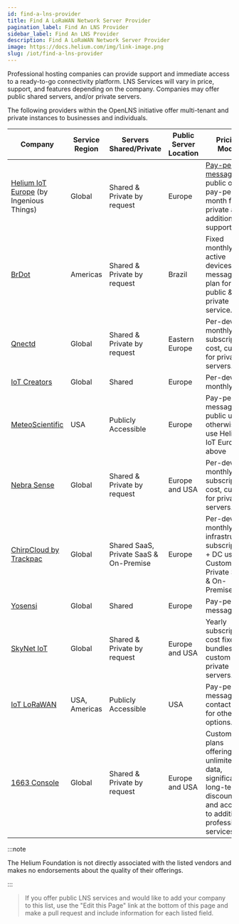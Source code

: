 ```yaml
---
id: find-a-lns-provider
title: Find A LoRaWAN Network Server Provider
pagination_label: Find An LNS Provider
sidebar_label: Find An LNS Provider
description: Find A LoRaWAN Network Server Provider
image: https://docs.helium.com/img/link-image.png
slug: /iot/find-a-lns-provider
---
```



Professional hosting companies can provide support and immediate access to a ready-to-go
connectivity platform. LNS Services will vary in price, support, and features depending on the
company. Companies may offer public shared servers, and/or private servers.

The following providers within the OpenLNS initiative offer multi-tenant and private instances to
businesses and individuals.

| Company                                                    | Service Region | Servers Shared/Private                 | Public Server Location | Pricing Model                                                                                                          |
| ---------------------------------------------------------- | -------------- | -------------------------------------- | ---------------------- | ---------------------------------------------------------------------------------------------------------------------- |
| [Helium IoT Europe][ingeniousthings] (by Ingenious Things) | Global         | Shared & Private by request            | Europe                 | [Pay-per-message][hnt-iot-pricing] for public or pay-per-month for private and additional support.                     |
| [BrDot][brdot]                                             | Americas       | Shared & Private by request            | Brazil                 | Fixed monthly for active devices plus message plan for public & private service.                                       |
| [Qnectd][qnectd]                                           | Global         | Shared & Private by request            | Eastern Europe         | Per-device monthly subscription cost, custom for private servers.                                                      |
| [IoT Creators][iot-creators]                               | Global         | Shared                                 | Europe                 | Per-device monthly                                                                                                     |
| [MeteoScientific][meteoscientific]                         | USA            | Publicly Accessible                    | Europe                 | Pay-per-message for public use, otherwise use Helium IoT Europe above                                                  |
| [Nebra Sense][nebra]                                       | Global         | Shared & Private by request            | Europe and USA         | Per-device monthly subscription cost, custom for private servers.                                                      |
| [ChirpCloud by Trackpac][chirpcloud]                       | Global         | Shared SaaS, Private SaaS & On-Premise | Europe                 | Per-device monthly infrastructure subscription + DC usage. Custom for Private SaaS & On-Premise.                       |
| [Yosensi][yosensi]                                         | Global         | Shared                                 | Europe                 | Pay-per-message                                                                                                        |
| [SkyNet IoT][skynetiot]                                    | Global         | Shared & Private by request            | Europe and USA         | Yearly subscription cost fixed bundles, custom for private servers.                                                    |
| [IoT LoRaWAN][iot-lorawan]                                 | USA, Americas  | Publicly Accessible                    | USA                    | Pay-per-message or contact us for other options.                                                                       |
| [1663 Console][1663-console]                               | Global         | Shared & Private by request            | Europe and USA         | Custom plans offering unlimited data, significant long-term discounts, and access to additional professional services. |

:::note

The Helium Foundation is not directly associated with the listed vendors and makes no endorsements
about the quality of their offerings.

:::

> If you offer public LNS services and would like to add your company to this list, use the "Edit
> this Page" link at the bottom of this page and make a pull request and include information for
> each listed field.

[brdot]: https://brdot.com.br/
[hnt-iot-pricing]: https://www.helium-iot.eu/use-helium-with-helium-iot-europe/
[ingeniousthings]: https://www.helium-iot.eu/
[iot-creators]: https://iotcreators.com/helium/
[qnectd]: https://qnectd.com/
[meteoscientific]: https://console.meteoscientific.com/front/
[nebra]: https://nebra.com/
[chirpcloud]: https://chirpcloud.co.uk/
[yosensi]: https://yosensi.io/management_platform/
[skynetiot]: https://www.skynetiot.io/
[iot-lorawan]: https://www.iot-lorawan.com/
[1663-console]: https://1663.io/
